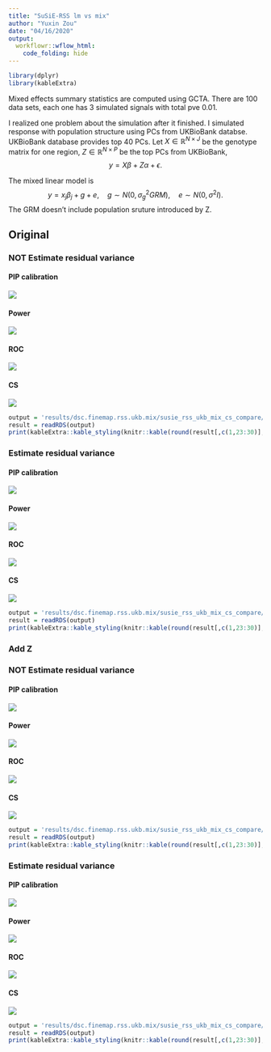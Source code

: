 ```yaml
---
title: "SuSiE-RSS lm vs mix"
author: "Yuxin Zou"
date: "04/16/2020"
output:
  workflowr::wflow_html:
    code_folding: hide
---
```


```r
library(dplyr)
library(kableExtra)
```

Mixed effects summary statistics are computed using GCTA. There are 100 data sets, each one has 3 simulated signals with total pve 0.01.

I realized one problem about the simulation after it finished. I simulated response with population structure using PCs from UKBioBank databse. UKBioBank database provides top 40 PCs. Let $X \in \mathbb{R}^{N\times J}$ be the genotype matrix for one region, $Z \in \mathbb{R}^{N\times P}$ be the top PCs from UKBioBank,
$$
y = X\beta + Z\alpha + \epsilon.
$$

The mixed linear model is
$$
y = x_j \beta_j + g + e, \quad g \sim N(0,\sigma_g^2 GRM), \quad e \sim N(0, \sigma^2 I).
$$
The GRM doesn't include population sruture introduced by Z.

## Original

### NOT Estimate residual variance

#### PIP calibration

![](assets/dsc.finemap.rss.ukb.mix/susie_rss_ukb_mix_pip_calibration/susie_rss_ukb_mix_pip_AZFALSE_ERFALSE_pipcali.png)

#### Power

![](assets/dsc.finemap.rss.ukb.mix/susie_rss_ukb_mix_roc/susie_rss_ukb_mix_pip_AZFALSE_ERFALSE_roc_2_power.png)

#### ROC

![](assets/dsc.finemap.rss.ukb.mix/susie_rss_ukb_mix_roc/susie_rss_ukb_mix_pip_AZFALSE_ERFALSE_roc_2_roc.png)

#### CS

![](assets/dsc.finemap.rss.ukb.mix/susie_rss_ukb_mix_cs_compare/susie_rss_ukb_mix_pip_AZFALSE_ERFALSE_cs_plots.png)

```r
output = 'results/dsc.finemap.rss.ukb.mix/susie_rss_ukb_mix_cs_compare/susie_rss_ukb_mix_pip_AZFALSE_ERFALSE_cs.rds'
result = readRDS(output)
print(kableExtra::kable_styling(knitr::kable(round(result[,c(1,23:30)],4))))
```

### Estimate residual variance

#### PIP calibration

![](assets/dsc.finemap.rss.ukb.mix/susie_rss_ukb_mix_pip_calibration/susie_rss_ukb_mix_pip_AZFALSE_ERTRUE_pipcali.png)

#### Power

![](assets/dsc.finemap.rss.ukb.mix/susie_rss_ukb_mix_roc/susie_rss_ukb_mix_pip_AZFALSE_ERTRUE_roc_2_power.png)

#### ROC

![](assets/dsc.finemap.rss.ukb.mix/susie_rss_ukb_mix_roc/susie_rss_ukb_mix_pip_AZFALSE_ERTRUE_roc_2_roc.png)

#### CS

![](assets/dsc.finemap.rss.ukb.mix/susie_rss_ukb_mix_cs_compare/susie_rss_ukb_mix_pip_AZFALSE_ERTRUE_cs_plots.png)

```r
output = 'results/dsc.finemap.rss.ukb.mix/susie_rss_ukb_mix_cs_compare/susie_rss_ukb_mix_pip_AZFALSE_ERTRUE_cs.rds'
result = readRDS(output)
print(kableExtra::kable_styling(knitr::kable(round(result[,c(1,23:30)],4))))
```

### Add Z

### NOT Estimate residual variance

#### PIP calibration

![](assets/dsc.finemap.rss.ukb.mix/susie_rss_ukb_mix_pip_calibration/susie_rss_ukb_mix_pip_AZTRUE_ERFALSE_pipcali.png)

#### Power

![](assets/dsc.finemap.rss.ukb.mix/susie_rss_ukb_mix_roc/susie_rss_ukb_mix_pip_AZTRUE_ERFALSE_roc_2_power.png)

#### ROC

![](assets/dsc.finemap.rss.ukb.mix/susie_rss_ukb_mix_roc/susie_rss_ukb_mix_pip_AZTRUE_ERFALSE_roc_2_roc.png)

#### CS

![](assets/dsc.finemap.rss.ukb.mix/susie_rss_ukb_mix_cs_compare/susie_rss_ukb_mix_pip_AZTRUE_ERFALSE_cs_plots.png)

```r
output = 'results/dsc.finemap.rss.ukb.mix/susie_rss_ukb_mix_cs_compare/susie_rss_ukb_mix_pip_AZTRUE_ERFALSE_cs.rds'
result = readRDS(output)
print(kableExtra::kable_styling(knitr::kable(round(result[,c(1,23:30)],4))))
```

### Estimate residual variance

#### PIP calibration

![](assets/dsc.finemap.rss.ukb.mix/susie_rss_ukb_mix_pip_calibration/susie_rss_ukb_mix_pip_AZTRUE_ERTRUE_pipcali.png)

#### Power

![](assets/dsc.finemap.rss.ukb.mix/susie_rss_ukb_mix_roc/susie_rss_ukb_mix_pip_AZTRUE_ERTRUE_roc_2_power.png)

#### ROC

![](assets/dsc.finemap.rss.ukb.mix/susie_rss_ukb_mix_roc/susie_rss_ukb_mix_pip_AZTRUE_ERTRUE_roc_2_roc.png)

#### CS

![](assets/dsc.finemap.rss.ukb.mix/susie_rss_ukb_mix_cs_compare/susie_rss_ukb_mix_pip_AZTRUE_ERTRUE_cs_plots.png)

```r
output = 'results/dsc.finemap.rss.ukb.mix/susie_rss_ukb_mix_cs_compare/susie_rss_ukb_mix_pip_AZTRUE_ERTRUE_cs.rds'
result = readRDS(output)
print(kableExtra::kable_styling(knitr::kable(round(result[,c(1,23:30)],4))))
```


